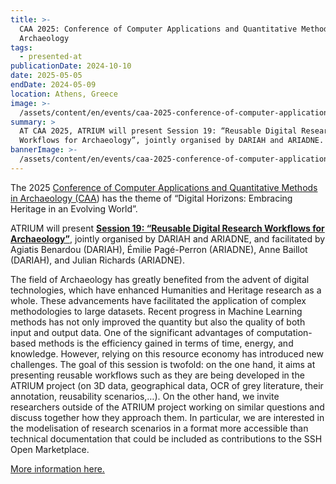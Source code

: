 ```yaml
---
title: >-
  CAA 2025: Conference of Computer Applications and Quantitative Methods in
  Archaeology
tags:
  - presented-at
publicationDate: 2024-10-10
date: 2025-05-05
endDate: 2024-05-09
location: Athens, Greece
image: >-
  /assets/content/en/events/caa-2025-conference-of-computer-applications-and-quantitative-methods-in-archaeology/image.png
summary: >
  AT CAA 2025, ATRIUM will present Session 19: “Reusable Digital Research
  Workflows for Archaeology”, jointly organised by DARIAH and ARIADNE. 
bannerImage: >-
  /assets/content/en/events/caa-2025-conference-of-computer-applications-and-quantitative-methods-in-archaeology/bannerImage.png
---
```

The 2025 [Conference of Computer Applications and Quantitative Methods in Archaeology (CAA](https://caa-international.org/)) has the theme of “Digital Horizons: Embracing Heritage in an Evolving World”.&#x20;

ATRIUM will present [**Session 19: “Reusable Digital Research Workflows for Archaeology”**](https://2025.caaconference.org/call-for-papers/session-list/#S19), jointly organised by DARIAH and ARIADNE, and facilitated by Agiatis Benardou (DARIAH), Émilie Pagé-Perron (ARIADNE), Anne Baillot (DARIAH), and Julian Richards (ARIADNE).

The field of Archaeology has greatly benefited from the advent of digital technologies, which have enhanced Humanities and Heritage research as a whole. These advancements have facilitated the application of complex methodologies to large datasets. Recent progress in Machine Learning methods has not only improved the quantity but also the quality of both input and output data. One of the significant advantages of computation-based methods is the efficiency gained in terms of time, energy, and knowledge. However, relying on this resource economy has introduced new challenges. The goal of this session is twofold: on the one hand, it aims at presenting reusable workflows such as they are being developed in the ATRIUM project (on 3D data, geographical data, OCR of grey literature, their annotation, reusability scenarios,…). On the other hand, we invite researchers outside of the ATRIUM project working on similar questions and discuss together how they approach them. In particular, we are interested in the modelisation of research scenarios in a format more accessible than technical documentation that could be included as contributions to the SSH Open Marketplace.&#x20;

[More information here.](https://2025.caaconference.org/)



<Figure src="/assets/content/en/events/caa-2025-conference-of-computer-applications-and-quantitative-methods-in-archaeology/image.tffh-jy-8b-16-dq-hk.webp" alignment="stretch">

</Figure>
